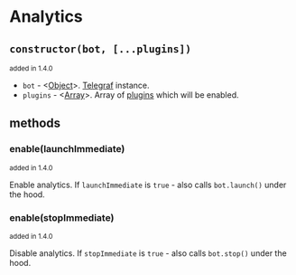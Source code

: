 # Analytics

## `constructor(bot, [...plugins])`

<small> added in 1.4.0 </small>

- `bot` - <[Object][object]>. [Telegraf](https://telegraf.js.org/classes/Telegraf.html) instance.
- `plugins` - <[Array][array]>. Array of [plugins](./plugin) which will be enabled.

## methods

### enable(launchImmediate)

<small> added in 1.4.0 </small>

Enable analytics.
If `launchImmediate` is `true` - also calls `bot.launch()` under the hood.

### enable(stopImmediate)

<small> added in 1.4.0 </small>

Disable analytics.
If `stopImmediate` is `true` - also calls `bot.stop()` under the hood.


[object]: https://developer.mozilla.org/en-US/docs/Web/JavaScript/Reference/Global_Objects/Object
[array]: https://developer.mozilla.org/en-US/docs/Web/JavaScript/Reference/Global_Objects/Array
[function]: https://developer.mozilla.org/en-US/docs/Web/JavaScript/Reference/Functions
[string]: https://developer.mozilla.org/en-US/docs/Web/JavaScript/Data_structures#String_type
[boolean]: https://developer.mozilla.org/en-US/docs/Web/JavaScript/Data_structures#boolean_type
[number]: https://developer.mozilla.org/en-US/docs/Web/JavaScript/Data_structures#numeric_types
[symbol]: https://developer.mozilla.org/en-US/docs/Web/JavaScript/Data_structures#symbol_type
